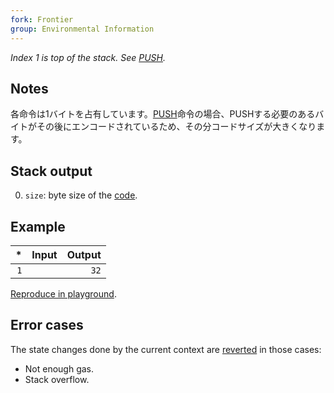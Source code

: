 ```yaml
---
fork: Frontier
group: Environmental Information
---
```


*Index 1 is top of the stack. See [PUSH](/#60).*

## Notes

各命令は1バイトを占有しています。[PUSH](/#60)命令の場合、PUSHする必要のあるバイトがその後にエンコードされているため、その分コードサイズが大きくなります。

## Stack output

0. `size`: byte size of the [code](/about).

## Example

| * | Input | Output |
|--:|------:|-------:|
| `1` | | `32` |

[Reproduce in playground](/playground?unit=Wei&codeType=Mnemonic&code='%2F%2F%20Add%20som~instructions%20to%20increas~th~cod~sizeyPUSH29%200yPOPyyCODESIZE'~e%20y%5Cn%01y~_).

## Error cases

The state changes done by the current context are [reverted](#FD) in those cases:
- Not enough gas.
- Stack overflow.
